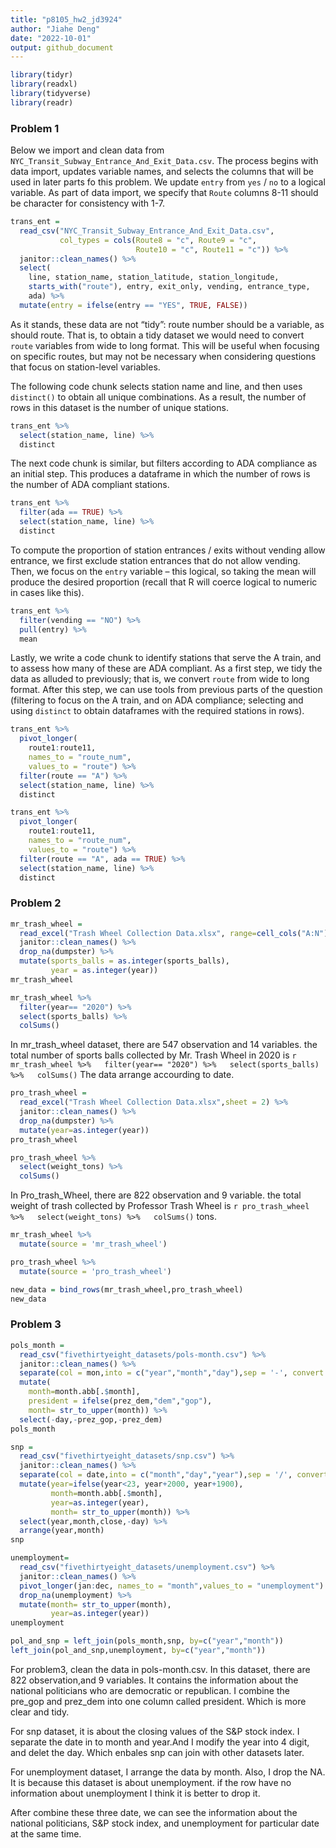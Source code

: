 ```yaml
---
title: "p8105_hw2_jd3924"
author: "Jiahe Deng"
date: "2022-10-01"
output: github_document
---
```


```r
library(tidyr)
library(readxl)
library(tidyverse)
library(readr)
```

### Problem 1
Below we import and clean data from `NYC_Transit_Subway_Entrance_And_Exit_Data.csv`. The process begins with data import, updates variable names, and selects the columns that will be used in later parts fo this problem. We update `entry` from `yes` / `no` to a logical variable. As part of data import, we specify that `Route` columns 8-11 should be character for consistency with 1-7.

```r
trans_ent = 
  read_csv("NYC_Transit_Subway_Entrance_And_Exit_Data.csv",
           col_types = cols(Route8 = "c", Route9 = "c",
                            Route10 = "c", Route11 = "c")) %>% 
  janitor::clean_names() %>% 
  select(
    line, station_name, station_latitude, station_longitude, 
    starts_with("route"), entry, exit_only, vending, entrance_type, 
    ada) %>% 
  mutate(entry = ifelse(entry == "YES", TRUE, FALSE))
```

As it stands, these data are not "tidy": route number should be a variable, as should route. That is, to obtain a tidy dataset we would need to convert `route` variables from wide to long format. This will be useful when focusing on specific routes, but may not be necessary when considering questions that focus on station-level variables. 

The following code chunk selects station name and line, and then uses `distinct()` to obtain all unique combinations. As a result, the number of rows in this dataset is the number of unique stations.

```r
trans_ent %>% 
  select(station_name, line) %>% 
  distinct
```

The next code chunk is similar, but filters according to ADA compliance as an initial step. This produces a dataframe in which the number of rows is the number of ADA compliant stations. 

```r
trans_ent %>% 
  filter(ada == TRUE) %>% 
  select(station_name, line) %>% 
  distinct
```

To compute the proportion of station entrances / exits without vending allow entrance, we first exclude station entrances that do not allow vending. Then, we focus on the `entry` variable -- this logical, so taking the mean will produce the desired proportion (recall that R will coerce logical to numeric in cases like this).

```r
trans_ent %>% 
  filter(vending == "NO") %>% 
  pull(entry) %>% 
  mean
```

Lastly, we write a code chunk to identify stations that serve the A train, and to assess how many of these are ADA compliant. As a first step, we tidy the data as alluded to previously; that is, we convert `route` from wide to long format. After this step, we can use tools from previous parts of the question (filtering to focus on the A train, and on ADA compliance; selecting and using `distinct` to obtain dataframes with the required stations in rows).

```r
trans_ent %>% 
  pivot_longer(
    route1:route11,
    names_to = "route_num",
    values_to = "route") %>% 
  filter(route == "A") %>% 
  select(station_name, line) %>% 
  distinct

trans_ent %>% 
  pivot_longer(
    route1:route11,
    names_to = "route_num",
    values_to = "route") %>% 
  filter(route == "A", ada == TRUE) %>% 
  select(station_name, line) %>% 
  distinct
```

### Problem 2
```r
mr_trash_wheel = 
  read_excel("Trash Wheel Collection Data.xlsx", range=cell_cols("A:N")) %>%
  janitor::clean_names() %>% 
  drop_na(dumpster) %>%
  mutate(sports_balls = as.integer(sports_balls),
         year = as.integer(year))
mr_trash_wheel
```
```r
mr_trash_wheel %>%
  filter(year== "2020") %>%
  select(sports_balls) %>%
  colSums()
```

In mr_trash_wheel dataset, there are 547 observation and 14 variables.
the total number of sports balls collected by Mr. Trash Wheel in 2020
is `r mr_trash_wheel %>%
  filter(year== "2020") %>%
  select(sports_balls) %>%
  colSums()`
The data arrange accourding to date.




```r
pro_trash_wheel = 
  read_excel("Trash Wheel Collection Data.xlsx",sheet = 2) %>%
  janitor::clean_names() %>%
  drop_na(dumpster) %>%
  mutate(year=as.integer(year))
pro_trash_wheel
```
```r
pro_trash_wheel %>%
  select(weight_tons) %>%
  colSums()
```

In Pro_trash_Wheel, there are 822 observation and 9 variable. the total weight of trash collected by Professor Trash Wheel is `r pro_trash_wheel %>%
  select(weight_tons) %>%
  colSums()` tons.
```r
mr_trash_wheel %>%
  mutate(source = 'mr_trash_wheel')

pro_trash_wheel %>%
  mutate(source = 'pro_trash_wheel')

new_data = bind_rows(mr_trash_wheel,pro_trash_wheel)
new_data


```
### Problem 3
```r
pols_month = 
  read_csv("fivethirtyeight_datasets/pols-month.csv") %>%
  janitor::clean_names() %>%
  separate(col = mon,into = c("year","month","day"),sep = '-', convert = TRUE) %>%
  mutate(
    month=month.abb[.$month],
    president = ifelse(prez_dem,"dem","gop"),
    month= str_to_upper(month)) %>%
  select(-day,-prez_gop,-prez_dem)
pols_month
```
```r
snp =
  read_csv("fivethirtyeight_datasets/snp.csv") %>%
  janitor::clean_names() %>%
  separate(col = date,into = c("month","day","year"),sep = '/', convert = TRUE) %>%
  mutate(year=ifelse(year<23, year+2000, year+1900),
         month=month.abb[.$month],
         year=as.integer(year),
         month= str_to_upper(month)) %>%
  select(year,month,close,-day) %>%
  arrange(year,month) 
snp
```
```r
unemployment= 
  read_csv("fivethirtyeight_datasets/unemployment.csv") %>%
  janitor::clean_names() %>% 
  pivot_longer(jan:dec, names_to = "month",values_to = "unemployment") %>%
  drop_na(unemployment) %>%
  mutate(month= str_to_upper(month),
         year=as.integer(year))
unemployment
```
```r
pol_and_snp = left_join(pols_month,snp, by=c("year","month"))
left_join(pol_and_snp,unemployment, by=c("year","month"))
```
For problem3, clean the data in pols-month.csv. 
In this dataset, there are 822 observation,and 9 variables. 
It contains the information about the national politicians who are democratic or republican. 
I combine the pre_gop and prez_dem into one column called president. 
Which is more clear and tidy. 

For snp dataset, it is about the closing values of the S&P stock index.
I separate the date in to month and year.And I modify the year into 4 digit, and delet the day.
Which enbales snp can join with other datasets later.

For unemployment dataset, I arrange the data by month.
Also, I drop the NA.
It is because this dataset is about unemployment.
if the row have no information about unemployment
I think it is better to drop it. 

After combine these three date, we can see the information about the national politicians, S&P stock index, and unemployment for particular date at the same time. 
